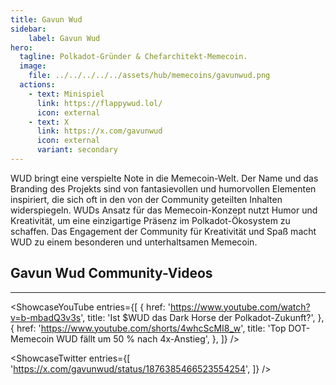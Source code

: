 ```yaml
---
title: Gavun Wud
sidebar:
    label: Gavun Wud
hero:
  tagline: Polkadot-Gründer & Chefarchitekt-Memecoin.
  image: 
    file: ../../../../../assets/hub/memecoins/gavunwud.png
  actions:
    - text: Minispiel
      link: https://flappywud.lol/
      icon: external
    - text: X
      link: https://x.com/gavunwud
      icon: external
      variant: secondary
---
```



WUD bringt eine verspielte Note in die Memecoin-Welt. Der Name und das Branding des Projekts sind von fantasievollen und humorvollen Elementen inspiriert, die sich oft in den von der Community geteilten Inhalten widerspiegeln. WUDs Ansatz für das Memecoin-Konzept nutzt Humor und Kreativität, um eine einzigartige Präsenz im Polkadot-Ökosystem zu schaffen. Das Engagement der Community für Kreativität und Spaß macht WUD zu einem besonderen und unterhaltsamen Memecoin.

## Gavun Wud Community-Videos
----------------
<ShowcaseYouTube
  entries={[
        {
      href: 'https://www.youtube.com/watch?v=b-mbadQ3v3s',
      title: 'Ist $WUD das Dark Horse der Polkadot-Zukunft?',
    },
      {
      href: 'https://www.youtube.com/shorts/4whcScMI8_w',
      title: 'Top DOT-Memecoin WUD fällt um 50 % nach 4x-Anstieg',
    },
  ]}
/>


<ShowcaseTwitter
  entries={[
    'https://x.com/gavunwud/status/1876385466523554254',
  ]}
/>

 <script async src="https://platform.twitter.com/widgets.js" charset="utf-8"></script>
